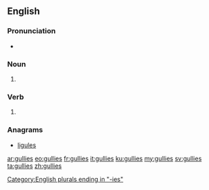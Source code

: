 ==English==

===Pronunciation===
* {{IPA|/ˈɡʌliz/|lang=en}}

===Noun===
{{head|en|noun plural form}}

# {{plural of|gully|lang=en}}

===Verb===
{{head|en|verb form}}

# {{en-third person singular of|gully}}

===Anagrams===
* [[ligules#English|ligules]]

[[Category:English plurals ending in "-ies"]]

[[ar:gullies]]
[[eo:gullies]]
[[fr:gullies]]
[[it:gullies]]
[[ku:gullies]]
[[my:gullies]]
[[sv:gullies]]
[[ta:gullies]]
[[zh:gullies]]